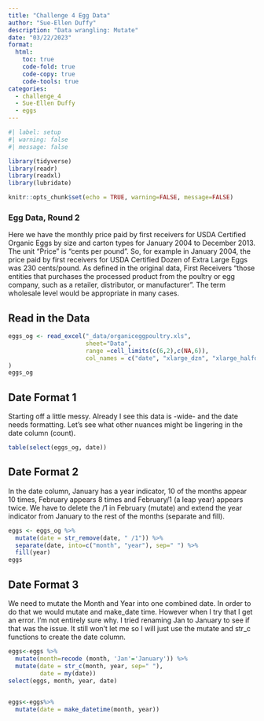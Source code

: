 ```yaml
---
title: "Challenge 4 Egg Data"
author: "Sue-Ellen Duffy"
description: "Data wrangling: Mutate"
date: "03/22/2023"
format:
  html:
    toc: true
    code-fold: true
    code-copy: true
    code-tools: true
categories:
  - challenge_4
  - Sue-Ellen Duffy
  - eggs
---
```


```r
#| label: setup
#| warning: false
#| message: false

library(tidyverse)
library(readr)
library(readxl)
library(lubridate)

knitr::opts_chunk$set(echo = TRUE, warning=FALSE, message=FALSE)
```


### Egg Data, Round 2
Here we have the monthly price paid by first receivers for USDA Certified Organic Eggs by size and carton types for January 2004 to December 2013. The unit "Price" is "cents per pound". So, for example in January 2004, the price paid by first receivers for USDA Certified Dozen of Extra Large Eggs was 230 cents/pound. As defined in the original data, First Receivers "those entities that purchases the processed product from the poultry or egg company, such as a retailer, distributor, or manufacturer". The term wholesale level would be appropriate in many cases. 

## Read in the Data

```r
eggs_og <- read_excel("_data/organiceggpoultry.xls",
                      sheet="Data",
                      range =cell_limits(c(6,2),c(NA,6)),
                      col_names = c("date", "xlarge_dzn", "xlarge_halfdzn", "large_dzn", "large_halfdzn")
)
eggs_og
```
::: callout-Tip
## Date Format 1
Starting off a little messy. Already I see this data is -wide- and the date needs formatting. Let's see what other nuances might be lingering in the date column (count).
:::
```r
table(select(eggs_og, date))
```
::: callout-Tip
## Date Format 2
In the date column, January has a year indicator, 10 of the months appear 10 times, February appears 8 times and February/1 (a leap year) appears twice. We have to delete the /1 in February (mutate) and extend the year indicator from January to the rest of the months (separate and fill).
:::
```r
eggs <- eggs_og %>%
  mutate(date = str_remove(date, " /1")) %>%
  separate(date, into=c("month", "year"), sep=" ") %>%
  fill(year)
eggs
```

::: callout-Tip
## Date Format 3
We need to mutate the Month and Year into one combined date. In order to do that we would mutate and make_date time. However when I try that I get an error. I'm not entirely sure why. I tried renaming Jan to January to see if that was the issue. It still won't let me so I will just use the mutate and str_c functions to create the date column.
:::

```r
eggs<-eggs %>%
  mutate(month=recode (month, 'Jan'='January')) %>%
  mutate(date = str_c(month, year, sep=" "),
         date = my(date))
select(eggs, month, year, date)
        
```

```r
eggs<-eggs%>%
  mutate(date = make_datetime(month, year))
```